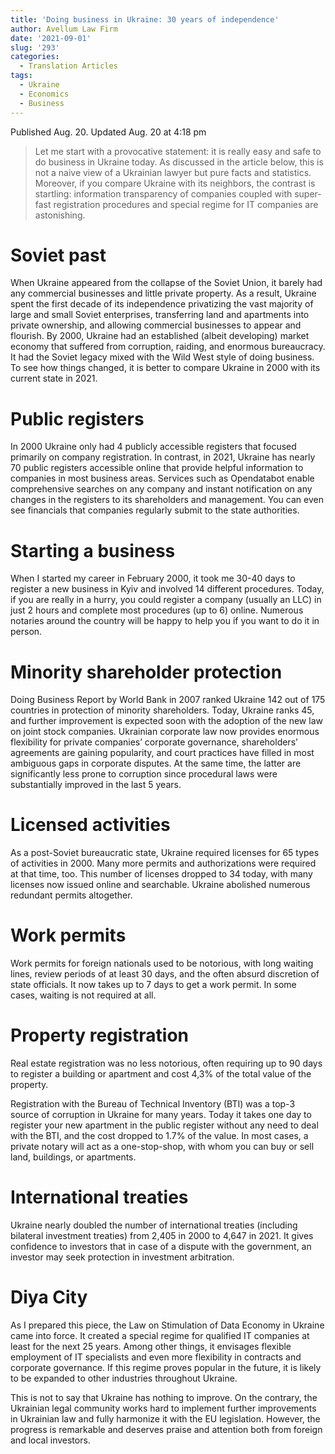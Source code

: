```yaml
---
title: 'Doing business in Ukraine: 30 years of independence'
author: Avellum Law Firm
date: '2021-09-01'
slug: '293'
categories:
  - Translation Articles
tags:
  - Ukraine
  - Economics
  - Business
---
```



Published Aug. 20. Updated Aug. 20 at 4:18 pm

>Let me start with a provocative statement: it is really easy and safe to do business in Ukraine today. As discussed in the article below, this is not a naive view of a Ukrainian lawyer but pure facts and statistics. Moreover, if you compare Ukraine with its neighbors, the contrast is startling: information transparency of companies coupled with super-fast registration procedures and special regime for IT companies are astonishing.

# Soviet past


When Ukraine appeared from the collapse of the Soviet Union, it barely had any commercial businesses and little private property. As a result, Ukraine spent the first decade of its independence privatizing the vast majority of large and small Soviet enterprises, transferring land and apartments into private ownership, and allowing commercial businesses to appear and flourish. By 2000, Ukraine had an established (albeit developing) market economy that suffered from corruption, raiding, and enormous bureaucracy. It had the Soviet legacy mixed with the Wild West style of doing business. To see how things changed, it is better to compare Ukraine in 2000 with its current state in 2021.



# Public registers


In 2000 Ukraine only had 4 publicly accessible registers that focused primarily on company registration. In contrast, in 2021, Ukraine has nearly 70 public registers accessible online that provide helpful information to companies in most business areas. Services such as Opendatabot enable comprehensive searches on any company and instant notification on any changes in the registers to its shareholders and management. You can even see financials that companies regularly submit to the state authorities.


# Starting a business


When I started my career in February 2000, it took me 30-40 days to register a new business in Kyiv and involved 14 different procedures. Today, if you are really in a hurry, you could register a company (usually an LLC) in just 2 hours and complete most procedures (up to 6) online. Numerous notaries around the country will be happy to help you if you want to do it in person.


# Minority shareholder protection


Doing Business Report by World Bank in 2007 ranked Ukraine 142 out of 175 countries in protection of minority shareholders. Today, Ukraine ranks 45, and further improvement is expected soon with the adoption of the new law on joint stock companies. Ukrainian corporate law now provides enormous flexibility for private companies’ corporate governance, shareholders’ agreements are gaining popularity, and court practices have filled in most ambiguous gaps in corporate disputes. At the same time, the latter are significantly less prone to corruption since procedural laws were substantially improved in the last 5 years.


# Licensed activities


As a post-Soviet bureaucratic state, Ukraine required licenses for 65 types of activities in 2000. Many more permits and authorizations were required at that time, too. This number of licenses dropped to 34 today, with many licenses now issued online and searchable. Ukraine abolished numerous redundant permits altogether.


# Work permits


Work permits for foreign nationals used to be notorious, with long waiting lines, review periods of at least 30 days, and the often absurd discretion of state officials. It now takes up to 7 days to get a work permit. In some cases, waiting is not required at all.


# Property registration


Real estate registration was no less notorious, often requiring up to 90 days to register a building or apartment and cost 4,3% of the total value of the property.

Registration with the Bureau of Technical Inventory (BTI) was a top-3 source of corruption in Ukraine for many years. Today it takes one day to register your new apartment in the public register without any need to deal with the BTI, and the cost dropped to 1.7% of the value. In most cases, a private notary will act as a one-stop-shop, with whom you can buy or sell land, buildings, or apartments.

# International treaties


Ukraine nearly doubled the number of international treaties (including bilateral investment treaties) from 2,405 in 2000 to 4,647 in 2021. It gives confidence to investors that in case of a dispute with the government, an investor may seek protection in investment arbitration.



# Diya City


As I prepared this piece, the Law on Stimulation of Data Economy in Ukraine came into force. It created a special regime for qualified IT companies at least for the next 25 years. Among other things, it envisages flexible employment of IT specialists and even more flexibility in contracts and corporate governance. If this regime proves popular in the future, it is likely to be expanded to other industries throughout Ukraine.


This is not to say that Ukraine has nothing to improve. On the contrary, the Ukrainian legal community works hard to implement further improvements in Ukrainian law and fully harmonize it with the EU legislation. However, the progress is remarkable and deserves praise and attention both from foreign and local investors.


